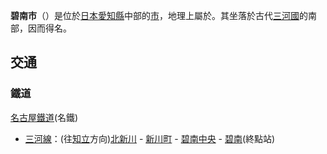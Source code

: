 {{日本都市
| 自治體名 = 碧南市
| 圖像 = [[File:Hekinan_City_Tatsukichi_Fujii_Museum_of_Contemporary_Art_ac.jpg|240px]]
| 圖像說明 = [[碧南市藤井達吉現代美術館|碧南市藤井達吉現代美術館]]
| 市旗 = [[File:Flag_of_Hekinan,_Aichi.svg|120px]]
| 市章 = [[File:Emblem_of_Hekinan,_Aichi.svg|80px]]
| 日文原名 = 碧南市
| 平假名 = へきなんし
| 羅馬字拼音 = Hekinan-shi
| 都道府縣 = 愛知縣
| 支廳 = 
| 編號 = 23209-2
| 面積 = 36.68
| 邊界未定 = 
| 人口 = 72,695
| 統計時間 = 2018年10月1日
| 自治體 = [[安城市_(日本)|安城市]]、[[高濱市|高濱市]]、[[西尾市|西尾市]]、<br />[[半田市|半田市]]、[[武豐町|武豐町]]
| 樹 = [[青剛櫟屬|樫]]
| 花 = [[花菖蒲|花菖蒲]]
| 鳥 = 
| 其他象徵物 = 
| 其他象徵 = 
| 市長 = 
| 郵遞區號 = 447-8601
| 所在地 = 碧南市松本町28番地
| 電話號碼 = 566-41-3311
| 外部連結 = {{url|http://www.city.hekinan.aichi.jp/}}
| 經度 = 
| 緯度 = 
| 地圖 = Hekinan in Aichi Prefecture Ja.svg
| 註記 = 
}}
'''碧南市'''（{{jpn|j=碧南市|hg=へきなんし|rm=Hekinan shi|f=y}}）是位於[[日本|日本]][[愛知縣|愛知縣]]中部的[[市|市]]，地理上屬於{{link-ja|西三河|西三河|西三河地方}}。其坐落於古代[[三河國|三河國]]{{link-ja|碧海郡|碧海郡}}的南部，因而得名。
== 交通 ==
=== 鐵道 ===
; [[名古屋鐵道|名古屋鐵道]](名鐵)
* {{名鐵車站編號|MU}}[[三河線|三河線]]：(往[[知立車站|知立]]方向)[[北新川車站|北新川]] - [[新川町車站_(愛知縣)|新川町]] - [[碧南中央車站|碧南中央]] - [[碧南車站|碧南]](終點站)

{{愛知縣}}

{{Authority control}}
{{日本地理小作品}}